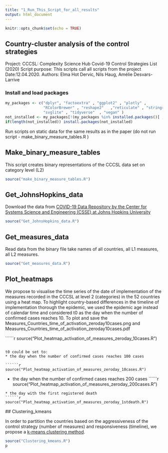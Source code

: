 ```yaml
---
title: "1_Run_This_Script_for_all_results"
output: html_document
---
```


```r
knitr::opts_chunk$set(echo = TRUE)
```


## Country-cluster analysis of the control strategies 
Project: CCCSL: Complexity Science Hub Covid-19 Control Strategies List (2020)
Script purpose: This scripts call all scripts from the project
Date:12.04.2020.
Authors: Elma Hot Dervic, Nils Haug, Amélie Desvars-Larrive


### Install and load packages
```r
my_packages <- c("dplyr", "factoextra" , "ggplot2" , "plotly" , 
                 "RColorBrewer" , "reshape2"   ,"reticulate" , "stringr" , 
                 "svglite" , "tidyverse"  , "vegan" )  
not_installed <- my_packages[!(my_packages %in% installed.packages()[ , "Package"])]    # Extract not installed packages
if(length(not_installed)) install.packages(not_installed)                               # Install not installed packages
```


Run scripts on static data for the same results as in the paper (do not run script - make_binary_measure_tables.R )

## Make_binary_measure_tables
This script creates binary representations of the CCCSL data set on category level (L2)
```r
source("make_binary_measure_tables.R")
```



## Get_JohnsHopkins_data
Download the data from [COVID-19 Data Repository by the Center for Systems Science and Engineering (CSSE) at Johns Hopkins University](https://github.com/CSSEGISandData/COVID-19)

```r
source("Get_JohnsHopkins_data.R")
```

## Get_measures_data
Read data from the binary file take names of all countries, all L1 measures, all L2 measures.

```r
source("Get_measures_data.R")
```

## Plot_heatmaps
We propose to visualise the time series of the date of implementation of the measures recorded in the CCCSL at level 2 (categories) in the 52 countries using a heat map. To highlight country-based differences in the timeline of implementation thorough the epidemic, we used the epidemic age instead of calendar time and considered t0 as the day when the number of confirmed cases reaches 10.
To plot and save the Measures_Countries_time_of_activation\_zeroday10cases.png and Measures_Countries_time_of_activation_zeroday10cases.pdf

``````r

source("Plot_heatmap_activation_of_measures_zeroday_10cases.R")

```

t0 could be set to:
* the day when the number of confirmed cases reaches 100 cases

``````r

source("Plot_heatmap_activation_of_measures_zeroday_10cases.R")

```

* the day when the number of confirmed cases reaches 200 cases
``````r

source("Plot_heatmap_activation_of_measures_zeroday_200cases.R")

```
* the day with the first registered death 
``````r

source("Plot_heatmap_activation_of_measures_zeroday_1stdeath.R")

``` 
 
 ## Clustering_kmeans
 
  In order to partition the countries based on the aggressiveness of the control strategy (number of measures) and responsiveness (timeline), we propose a [k-means clustering method](https://en.wikipedia.org/wiki/K-means_clustering).


```r

source("Clustering_kmeans.R")
p


```

